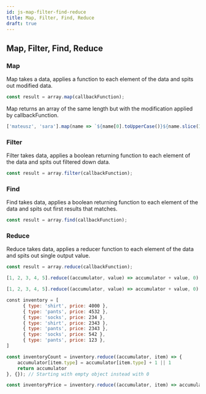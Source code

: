 ```yaml
---
id: js-map-filter-find-reduce
title: Map, Filter, Find, Reduce
draft: true
---
```



<LeadText content='For, While and forEach meet Filter, Map, Find and Reduce' />

## Map, Filter, Find, Reduce

### Map

Map takes a data, applies a function to each element of the data and spits out modified data.

```js
const result = array.map(callbackFunction);
```

Map returns an array of the same length but with the modification applied by callbackFunction.

```js title="Example - toProperCase"
['mateusz', 'sara'].map(name => `${name[0].toUpperCase()}${name.slice(1)}`);
```

### Filter

Filter takes data, applies a boolean returning function to each element of the data and spits out filtered down data.
```js
const result = array.filter(callbackFunction);
```

### Find

Find takes data, applies a boolean returning function to each element of the data and spits out first results that matches.

```js
const result = array.find(callbackFunction);
```

### Reduce

Reduce takes data, applies a reducer function to each element of the data and spits out single output value.

```js
const result = array.reduce(callbackFunction);
```

```js title="Example - Sum"
[1, 2, 3, 4, 5].reduce((accumulator, value) => accumulator + value, 0); // Returns 15; 0 is second optional argument that sets the starting point for accumulating and is useful to safeguard against empty arrays
```

```js title="Example - Avg"
[1, 2, 3, 4, 5].reduce((accumulator, value) => accumulator + value, 0) / [1, 2, 3, 4, 5].length;
```

```js title="Example - objects array reducer"
const inventory = [
      { type: 'shirt', price: 4000 },
      { type: 'pants', price: 4532 },
      { type: 'socks', price: 234 },
      { type: 'shirt', price: 2343 },
      { type: 'pants', price: 2343 },
      { type: 'socks', price: 542 },
      { type: 'pants', price: 123 },
]

const inventoryCount = inventory.reduce((accumulator, item) => {
    accumulator[item.type] = accumulator[item.type] + 1 || 1
    return accumulator
}, {}); // Starting with empty object instead with 0

const inventoryPrice = inventory.reduce((accumulator, item) => accumulator + item.price, 0);
```

